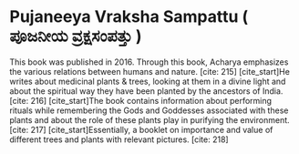 # Pujaneeya Vraksha Sampattu ( ಪೂಜನೀಯ   ವ್ರಕ್ಷಸಂಪತ್ತು )

This book was published in 2016. Through this book, Acharya emphasizes the various relations between humans and nature. [cite: 215] [cite_start]He writes about medicinal plants & trees, looking at them in a divine light and about the spiritual way they have been planted by the ancestors of India. [cite: 216] [cite_start]The book contains information about performing rituals while remembering the Gods and Goddesses associated with these plants and about the role of these plants play in purifying the environment. [cite: 217] [cite_start]Essentially, a booklet on importance and value of different trees and plants with relevant pictures. [cite: 218]
